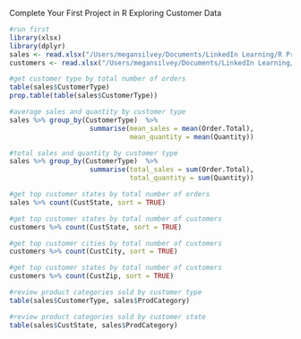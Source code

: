 Complete Your First Project in R
Exploring Customer Data

```r
#run first
library(xlsx)
library(dplyr)
sales <- read.xlsx("/Users/megansilvey/Documents/LinkedIn Learning/R Project Course/Red30 Tech Sales.xlsx",1)
customers <- read.xlsx("/Users/megansilvey/Documents/LinkedIn Learning/R Project Course/Red30 Tech Customers.xlsx",1)
```

```r
#get customer type by total number of orders
table(sales$CustomerType)
prop.table(table(sales$CustomerType))

```


```r
#average sales and quantity by customer type
sales %>% group_by(CustomerType)  %>%
                    summarise(mean_sales = mean(Order.Total), 
                              mean_quantity = mean(Quantity))
```


```r
#total sales and quantity by customer type
sales %>% group_by(CustomerType)  %>%
                    summarise(total_sales = sum(Order.Total), 
                              total_quantity = sum(Quantity))
```

```r
#get top customer states by total number of orders
sales %>% count(CustState, sort = TRUE)
```

```r
#get top customer states by total number of customers
customers %>% count(CustState, sort = TRUE)
```

```r
#get top customer cities by total number of customers
customers %>% count(CustCity, sort = TRUE)
```

```r
#get top customer states by total number of customers
customers %>% count(CustZip, sort = TRUE)
```

```r
#review product categories sold by customer type
table(sales$CustomerType, sales$ProdCategory)
```

```r
#review product categories sold by customer state
table(sales$CustState, sales$ProdCategory)
```

